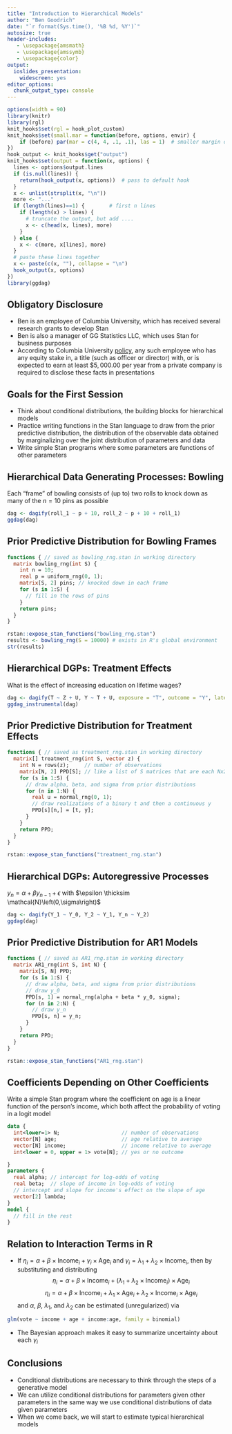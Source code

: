 ```yaml
---
title: "Introduction to Hierarchical Models"
author: "Ben Goodrich"
date: "`r format(Sys.time(), '%B %d, %Y')`"
autosize: true
header-includes:
   - \usepackage{amsmath}
   - \usepackage{amssymb}
   - \usepackage{color}
output:
  ioslides_presentation:
    widescreen: yes
editor_options: 
  chunk_output_type: console
---
```

<style type="text/css">
slides > slide:not(.nobackground):after {
  content: '';
}
</style>

```r
options(width = 90)
library(knitr)
library(rgl)
knit_hooks$set(rgl = hook_plot_custom)
knit_hooks$set(small.mar = function(before, options, envir) {
    if (before) par(mar = c(4, 4, .1, .1), las = 1)  # smaller margin on top and right
})
hook_output <- knit_hooks$get("output")
knit_hooks$set(output = function(x, options) {
  lines <- options$output.lines
  if (is.null(lines)) {
    return(hook_output(x, options))  # pass to default hook
  }
  x <- unlist(strsplit(x, "\n"))
  more <- "..."
  if (length(lines)==1) {        # first n lines
    if (length(x) > lines) {
      # truncate the output, but add ....
      x <- c(head(x, lines), more)
    }
  } else {
    x <- c(more, x[lines], more)
  }
  # paste these lines together
  x <- paste(c(x, ""), collapse = "\n")
  hook_output(x, options)
})
library(ggdag)
```

## Obligatory Disclosure

* Ben is an employee of Columbia University, which has received several research grants to develop Stan
* Ben is also a manager of GG Statistics LLC, which uses Stan for business purposes
* According to Columbia University 
  [policy](https://research.columbia.edu/content/conflict-interest-and-research), any such employee who 
  has any equity stake in, a title (such as officer or director) with, or is expected to earn at least 
  $\$5,000.00$ per year from a private company is required to disclose these facts in presentations

## Goals for the First Session

* Think about conditional distributions, the building blocks for hierarchical models
* Practice writing functions in the Stan language to draw from the prior predictive distribution,
  the distribution of the observable data obtained by marginalizing over the joint
  distribution of parameters and data
* Write simple Stan programs where some parameters are functions of other parameters

## Hierarchical Data Generating Processes: Bowling

Each "frame" of bowling consists of (up to) two rolls to knock down as many of the $n = 10$ pins
as possible

```r
dag <- dagify(roll_1 ~ p + 10, roll_2 ~ p + 10 + roll_1)
ggdag(dag)
```

## Prior Predictive Distribution for Bowling Frames {.build}

```stan
functions { // saved as bowling_rng.stan in working directory
  matrix bowling_rng(int S) {
    int n = 10;
    real p = uniform_rng(0, 1);
    matrix[S, 2] pins; // knocked down in each frame
    for (s in 1:S) {
      // fill in the rows of pins
    }
    return pins;
  }
}
```
```r
rstan::expose_stan_functions("bowling_rng.stan")
results <- bowling_rng(S = 10000) # exists in R's global environment
str(results)
```

## Hierarchical DGPs: Treatment Effects

What is the effect of increasing education on lifetime wages?

```r
dag <- dagify(T ~ Z + U, Y ~ T + U, exposure = "T", outcome = "Y", latent = "U")
ggdag_instrumental(dag)
```

## Prior Predictive Distribution for Treatment Effects {.build}

```stan
functions { // saved as treatment_rng.stan in working directory
  matrix[] treatment_rng(int S, vector z) {
    int N = rows(z);     // number of observations
    matrix[N, 2] PPD[S]; // like a list of S matrices that are each Nx2
    for (s in 1:S) {
      // draw alpha, beta, and sigma from prior distributions
      for (n in 1:N) {
        real u = normal_rng(0, 1);
        // draw realizations of a binary t and then a continuous y
        PPD[s][n,] = [t, y];
      }
    }
    return PPD;
  }
}
```
```r
rstan::expose_stan_functions("treatment_rng.stan")
```

## Hierarchical DGPs: Autoregressive Processes

$y_n = \alpha + \beta y_{n - 1} + \epsilon$ with $\epsilon \thicksim \mathcal{N}\left(0,\sigma\right)$
```r
dag <- dagify(Y_1 ~ Y_0, Y_2 ~ Y_1, Y_n ~ Y_2)
ggdag(dag)
```

## Prior Predictive Distribution for AR1 Models {.build}

```stan
functions { // saved as AR1_rng.stan in working directory
  matrix AR1_rng(int S, int N) {
    matrix[S, N] PPD;
    for (s in 1:S) {
      // draw alpha, beta, and sigma from prior distributions
      // draw y_0
      PPD[s, 1] = normal_rng(alpha + beta * y_0, sigma);
      for (n in 2:N) {
        // draw y_n
        PPD[s, n] = y_n;
      }
    }
    return PPD;
  }
}
```
```r
rstan::expose_stan_functions("AR1_rng.stan")
```

## Coefficients Depending on Other Coefficients

Write a simple Stan program where the coefficient on age is a linear function of the person's income, which both affect the probability of voting in a logit model

```stan
data {
  int<lower=1> N;                    // number of observations
  vector[N] age;                     // age relative to average
  vector[N] income;                  // income relative to average
  int<lower = 0, upper = 1> vote[N]; // yes or no outcome

}
parameters {
  real alpha; // intercept for log-odds of voting
  real beta;  // slope of income in log-odds of voting
  // intercept and slope for income's effect on the slope of age
  vector[2] lambda;
}
model {
  // fill in the rest
}
```

## Relation to Interaction Terms in R {.build}

* If $\eta_{i} = \alpha + \beta\times\text{Income}_{i}+\gamma_i\times\text{Age}_{i}$ and
  $\gamma_i = \lambda_{1}+\lambda_{2}\times\text{Income}_{i}$, then by substituting and distributing
$$\eta_{i} = \alpha + \beta\times\text{Income}_{i}+\left(\lambda_{1}+\lambda_{2}\times\text{Income}_{i}\right)\times\text{Age}_{i}$$
$$\eta_{i} = \alpha + \beta\times\text{Income}_{i}+\lambda_{1}\times\text{Age}_{i}+\lambda_{2}\times\text{Income}_{i}\times\text{Age}_{i}$$
and $\alpha$, $\beta$, $\lambda_{1}$, and $\lambda_{2}$
can be estimated (unregularized) via 
```r
glm(vote ~ income + age + income:age, family = binomial)
```
* The Bayesian approach makes it easy to summarize uncertainty about each $\gamma_i$

## Conclusions

* Conditional distributions are necessary to think through the steps of a generative model
* We can utilize conditional distributions for parameters given other parameters in the same way we
  use conditional distributions of data given parameters
* When we come back, we will start to estimate typical hierarchical models
